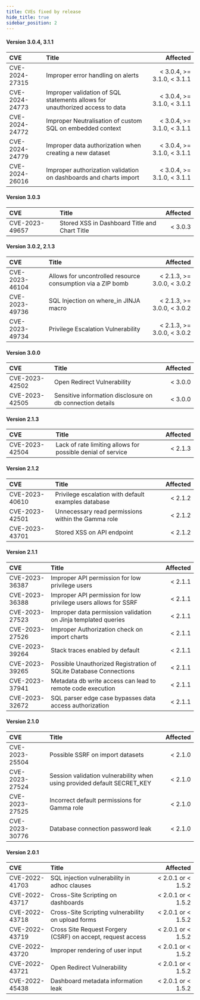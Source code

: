 ```yaml
---
title: CVEs fixed by release
hide_title: true
sidebar_position: 2
---
```


#### Version 3.0.4, 3.1.1

| CVE            | Title                                                                        |                    Affected |
|:---------------|:-----------------------------------------------------------------------------|----------------------------:|
| CVE-2024-27315 | Improper error handling on alerts                                            |  < 3.0.4, >= 3.1.0, < 3.1.1 |
| CVE-2024-24773 | Improper validation of SQL statements allows for unauthorized access to data |  < 3.0.4, >= 3.1.0, < 3.1.1 |
| CVE-2024-24772 | Improper Neutralisation of custom SQL on embedded context                    |  < 3.0.4, >= 3.1.0, < 3.1.1 |
| CVE-2024-24779 | Improper data authorization when creating a new dataset                      |  < 3.0.4, >= 3.1.0, < 3.1.1 |
| CVE-2024-26016 | Improper authorization validation on dashboards and charts import            |  < 3.0.4, >= 3.1.0, < 3.1.1 |

#### Version 3.0.3

| CVE            | Title                                         | Affected |
|:---------------|:----------------------------------------------|---------:|
| CVE-2023-49657 | Stored XSS in Dashboard Title and Chart Title |  < 3.0.3 |

#### Version 3.0.2, 2.1.3

| CVE            | Title                                                       |                   Affected |
|:---------------|:------------------------------------------------------------|---------------------------:|
| CVE-2023-46104 | Allows for uncontrolled resource consumption via a ZIP bomb | < 2.1.3, >= 3.0.0, < 3.0.2 |
| CVE-2023-49736 | SQL Injection on where_in JINJA macro                       | < 2.1.3, >= 3.0.0, < 3.0.2 |
| CVE-2023-49734 | Privilege Escalation Vulnerability                          | < 2.1.3, >= 3.0.0, < 3.0.2 |


#### Version 3.0.0

| CVE            | Title                                                                   | Affected |
|:---------------|:------------------------------------------------------------------------|---------:|
| CVE-2023-42502 | Open Redirect Vulnerability                                             |  < 3.0.0 |
| CVE-2023-42505 | Sensitive information disclosure on db connection details               |  < 3.0.0 |


#### Version 2.1.3

| CVE            | Title                                                                   | Affected |
|:---------------|:------------------------------------------------------------------------|---------:|
| CVE-2023-42504 | Lack of rate limiting allows for possible denial of service             |  < 2.1.3 |


#### Version 2.1.2

| CVE            | Title                                                                   | Affected |
|:---------------|:------------------------------------------------------------------------|---------:|
| CVE-2023-40610 | Privilege escalation with default examples database                     |  < 2.1.2 |
| CVE-2023-42501 | Unnecessary read permissions within the Gamma role                      |  < 2.1.2 |
| CVE-2023-43701 | Stored XSS on API endpoint                                              |  < 2.1.2 |


#### Version 2.1.1

| CVE            | Title                                                                   | Affected |
|:---------------|:------------------------------------------------------------------------|---------:|
| CVE-2023-36387 | Improper API permission for low privilege users                         |  < 2.1.1 |
| CVE-2023-36388 | Improper API permission for low privilege users allows for SSRF         |  < 2.1.1 |
| CVE-2023-27523 | Improper data permission validation on Jinja templated queries          |  < 2.1.1 |
| CVE-2023-27526 | Improper Authorization check on import charts                           |  < 2.1.1 |
| CVE-2023-39264 | Stack traces enabled by default                                         |  < 2.1.1 |
| CVE-2023-39265 | Possible Unauthorized Registration of SQLite Database Connections       |  < 2.1.1 |
| CVE-2023-37941 | Metadata db write access can lead to remote code execution              |  < 2.1.1 |
| CVE-2023-32672 | SQL parser edge case bypasses data access authorization                 |  < 2.1.1 |


#### Version 2.1.0

| CVE            | Title                                                                   | Affected |
|:---------------|:------------------------------------------------------------------------|---------:|
| CVE-2023-25504 | Possible SSRF on import datasets                                        |  < 2.1.0 |
| CVE-2023-27524 | Session validation vulnerability when using provided default SECRET_KEY |  < 2.1.0 |
| CVE-2023-27525 | Incorrect default permissions for Gamma role                            |  < 2.1.0 |
| CVE-2023-30776 | Database connection password leak                                       |  < 2.1.0 |


#### Version 2.0.1

| CVE            | Title                                                       |          Affected  |
|:---------------|:------------------------------------------------------------|------------------: |
| CVE-2022-41703 | SQL injection vulnerability in adhoc clauses                | < 2.0.1 or < 1.5.2 |
| CVE-2022-43717 | Cross-Site Scripting on dashboards                          | < 2.0.1 or < 1.5.2 |
| CVE-2022-43718 | Cross-Site Scripting vulnerability on upload forms          | < 2.0.1 or < 1.5.2 |
| CVE-2022-43719 | Cross Site Request Forgery (CSRF) on accept, request access | < 2.0.1 or < 1.5.2 |
| CVE-2022-43720 | Improper rendering of user input                            | < 2.0.1 or < 1.5.2 |
| CVE-2022-43721 | Open Redirect Vulnerability                                 | < 2.0.1 or < 1.5.2 |
| CVE-2022-45438 | Dashboard metadata information leak                         | < 2.0.1 or < 1.5.2 |
